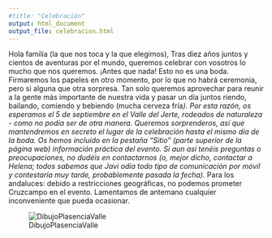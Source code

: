 ```yaml
---
#title: "Celebración"
output: html_document
output_file: celebracion.html
---
```

Hola familia (la que nos toca y la que elegimos),
Tras diez años juntos y cientos de aventuras por el mundo, queremos celebrar con vosotros lo mucho que nos queremos.
¡Antes que nada! Esto no es una boda. Firmaremos los papeles en otro momento, por lo que no habrá ceremonia, pero si alguna que otra sorpresa. Tan solo queremos aprovechar para reunir a la gente más importante de nuestra vida y pasar un día juntos riendo, bailando, comiendo y bebiendo (mucha cerveza fría*).
Por esta razón, os esperamos el 5 de septiembre en el Valle del Jerte, rodeados de naturaleza - como no podía ser de otra manera. Queremos sorprenderos, así que mantendremos en secreto el lugar de la celebración hasta el mismo día de la boda. Os hemos incluido en la pestaña “Sitio” (parte superior de la página web) información práctica del evento. Si aun así tenéis preguntas o preocupaciones, no dudéis en contactarnos (o, mejor dicho, contactar a Helena; todos sabemos que Javi odia todo tipo de comunicación por móvil y contestaría muy tarde, probablemente pasada la fecha).
*Para los andaluces: debido a restricciones geográficas, no podemos prometer Cruzcampo en el evento. Lamentamos de antemano cualquier inconveniente que pueda ocasionar.

![DibujoPlasenciaValle](images/imagenAcuarelaValle.png)
